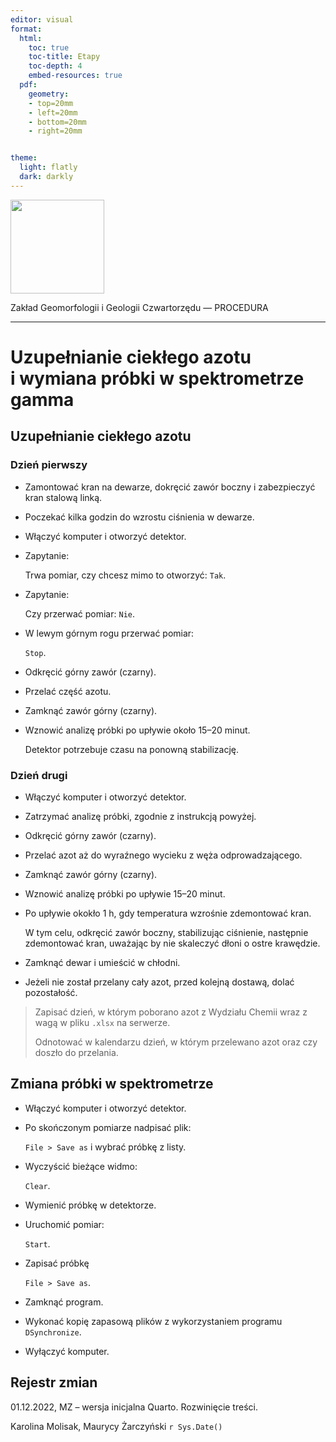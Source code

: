 ```yaml
---
editor: visual
format:
  html:
    toc: true
    toc-title: Etapy
    toc-depth: 4
    embed-resources: true
  pdf:
    geometry: 
    - top=20mm
    - left=20mm
    - bottom=20mm
    - right=20mm


theme:
  light: flatly
  dark: darkly
---
```


[![](images/log-ug_pl.png){fig-alt="Logo: Uniwersytet Gdański" fig-align="left" width="150"}](https://geomorfologia.ug.edu.pl)

Zakład Geomorfologii i Geologii Czwartorzędu --- PROCEDURA

------------------------------------------------------------------------

# Uzupełnianie ciekłego azotu i wymiana próbki w spektrometrze gamma

## Uzupełnianie ciekłego azotu

### Dzień pierwszy

-   Zamontować kran na dewarze, dokręcić zawór boczny i zabezpieczyć kran stalową linką.

-   Poczekać kilka godzin do wzrostu ciśnienia w dewarze.

-   Włączyć komputer i otworzyć detektor.

-   Zapytanie:

    | Trwa pomiar, czy chcesz mimo to otworzyć: `Tak`.

-   Zapytanie:

    | Czy przerwać pomiar: `Nie`.

-   W lewym górnym rogu przerwać pomiar:

    | `Stop`.

-   Odkręcić górny zawór (czarny).

-   Przelać część azotu.

-   Zamknąć zawór górny (czarny).

-   Wznowić analizę próbki po upływie około 15--20 minut.

    Detektor potrzebuje czasu na ponowną stabilizację.

### Dzień drugi

-   Włączyć komputer i otworzyć detektor.

-   Zatrzymać analizę próbki, zgodnie z instrukcją powyżej.

-   Odkręcić górny zawór (czarny).

-   Przelać azot aż do wyraźnego wycieku z węża odprowadzającego.

-   Zamknąć zawór górny (czarny).

-   Wznowić analizę próbki po upływie 15--20 minut.

-   Po upływie okokło 1 h, gdy temperatura wzrośnie zdemontować kran.

    W tym celu, odkręcić zawór boczny, stabilizując ciśnienie, następnie zdemontować kran, uważając by nie skaleczyć dłoni o ostre krawędzie.

-   Zamknąć dewar i umieścić w chłodni.

-   Jeżeli nie został przelany cały azot, przed kolejną dostawą, dolać pozostałość.

> Zapisać dzień, w którym poborano azot z Wydziału Chemii wraz z wagą w pliku `.xlsx` na serwerze.
>
> Odnotować w kalendarzu dzień, w którym przelewano azot oraz czy doszło do przelania.

## Zmiana próbki w spektrometrze

-   Włączyć komputer i otworzyć detektor.

-   Po skończonym pomiarze nadpisać plik:

    | `File > Save as` i wybrać próbkę z listy.

-   Wyczyścić bieżące widmo:

    | `Clear`.

-   Wymienić próbkę w detektorze.

-   Uruchomić pomiar:

    | `Start`.

-   Zapisać próbkę

    | `File > Save as`.

-   Zamknąć program.

-   Wykonać kopię zapasową plików z wykorzystaniem programu `DSynchronize`.

-   Wyłączyć komputer.

## Rejestr zmian

01.12.2022, MZ -- wersja inicjalna Quarto. Rozwinięcie treści.

Karolina Molisak, Maurycy Żarczyński `r Sys.Date()`
